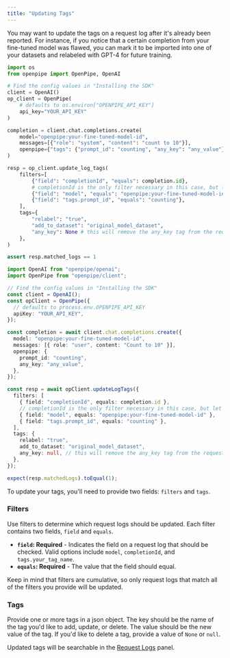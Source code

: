 ```yaml
---
title: "Updating Tags"
---
```


You may want to update the tags on a request log after it's already been reported. For instance, if you notice that a certain completion from your fine-tuned model was flawed,
you can mark it to be imported into one of your datasets and relabeled with GPT-4 for future training.

<Tabs>
  <Tab title="Python">

```python
import os
from openpipe import OpenPipe, OpenAI

# Find the config values in "Installing the SDK"
client = OpenAI()
op_client = OpenPipe(
    # defaults to os.environ["OPENPIPE_API_KEY"]
    api_key="YOUR_API_KEY"
)

completion = client.chat.completions.create(
    model="openpipe:your-fine-tuned-model-id",
    messages=[{"role": "system", "content": "count to 10"}],
    openpipe={"tags": {"prompt_id": "counting", "any_key": "any_value"}},
)

resp = op_client.update_log_tags(
    filters=[
        {"field": "completionId", "equals": completion.id},
        # completionId is the only filter necessary in this case, but let's add a couple more examples
        {"field": "model", "equals": "openpipe:your-fine-tuned-model-id"},
        {"field": "tags.prompt_id", "equals": "counting"},
    ],
    tags={
        "relabel": "true",
        "add_to_dataset": "original_model_dataset",
        "any_key": None # this will remove the any_key tag from the request log we just created
    },
)

assert resp.matched_logs == 1
```

  </Tab>
  <Tab title="NodeJS">

```typescript
import OpenAI from "openpipe/openai";
import OpenPipe from "openpipe/client";

// Find the config values in "Installing the SDK"
const client = OpenAI();
const opClient = OpenPipe({
  // defaults to process.env.OPENPIPE_API_KEY
  apiKey: "YOUR_API_KEY",
});

const completion = await client.chat.completions.create({
  model: "openpipe:your-fine-tuned-model-id",
  messages: [{ role: "user", content: "Count to 10" }],
  openpipe: {
    prompt_id: "counting",
    any_key: "any_value",
  },
});

const resp = await opClient.updateLogTags({
  filters: [
    { field: "completionId", equals: completion.id },
    // completionId is the only filter necessary in this case, but let's add a couple more examples
    { field: "model", equals: "openpipe:your-fine-tuned-model-id" },
    { field: "tags.prompt_id", equals: "counting" },
  ],
  tags: {
    relabel: "true",
    add_to_dataset: "original_model_dataset",
    any_key: null, // this will remove the any_key tag from the request log we just created
  },
});

expect(resp.matchedLogs).toEqual(1);
```

  </Tab>
</Tabs>

To update your tags, you'll need to provide two fields: `filters` and `tags`.

### Filters

Use filters to determine which request logs should be updated. Each filter contains two fields, `field` and `equals`.

- **`field`: Required** - Indicates the field on a request log that should be checked. Valid options include `model`, `completionId`, and `tags.your_tag_name`.
- **`equals`: Required** - The value that the field should equal.

Keep in mind that filters are cumulative, so only request logs that match all of the filters you provide will be updated.

### Tags

Provide one or more tags in a json object. The key should be the name of the tag you'd like to add, update, or delete. The value should be the new value of the tag.
If you'd like to delete a tag, provide a value of `None` or `null`.

Updated tags will be searchable in the [Request Logs](/features/request-logs) panel.
